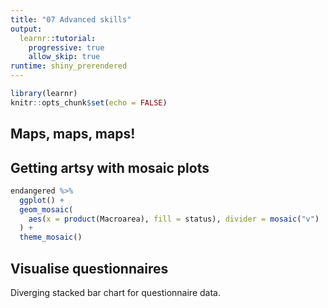 ```yaml
---
title: "07 Advanced skills"
output: 
  learnr::tutorial:
    progressive: true
    allow_skip: true
runtime: shiny_prerendered
---
```


```r
library(learnr)
knitr::opts_chunk$set(echo = FALSE)
```

## Maps, maps, maps!



## Getting artsy with mosaic plots

```r
endangered %>%
  ggplot() +
  geom_mosaic(
    aes(x = product(Macroarea), fill = status), divider = mosaic("v")
  ) +
  theme_mosaic()
```

## Visualise questionnaires

Diverging stacked bar chart for questionnaire data.
